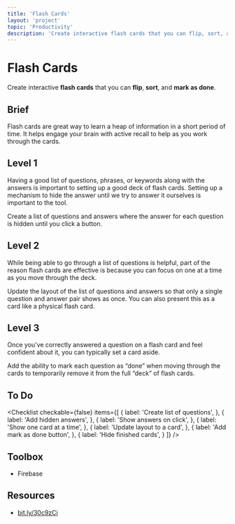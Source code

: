 ```yaml
---
title: 'Flash Cards'
layout: 'project'
topic: 'Productivity'
description: 'Create interactive flash cards that you can flip, sort, and mark as done.'
---
```



<ProjectHeader>

# Flash Cards

Create interactive <strong className="color-blue">flash cards</strong> that you can <strong className="color-purple">flip</strong>, <strong className="color-purple">sort</strong>, and <strong className="color-purple">mark as done</strong>.

</ProjectHeader>

<ProjectContent>

## Brief

Flash cards are great way to learn a heap of information in a short period of time. It helps engage your brain with active recall to help as you work through the cards.

## Level 1

Having a good list of questions, phrases, or keywords along with the answers is important to setting up a good deck of flash cards. Setting up a mechanism to hide the answer until we try to answer it ourselves is important to the tool.

Create a list of questions and answers where the answer for each question is hidden until you click a button.

<LoginRequired>

## Level 2

While being able to go through a list of questions is helpful, part of the reason flash cards are effective is because you can focus on one at a time as you move through the deck.

Update the layout of the list of questions and answers so that only a single question and answer pair shows as once. You can also present this as a card like a physical flash card.

## Level 3

Once you’ve correctly answered a question on a flash card and feel confident about it, you can typically set a card aside.

Add the ability to mark each question as “done” when moving through the cards to temporarily remove it from the full “deck” of flash cards.

</LoginRequired>

</ProjectContent>

<ProjectSidebar>

## To Do

<Checklist checkable={false} items={[
  {
    label: 'Create list of questions',
  },
  {
    label: 'Add hidden answers',
  },
  {
    label: 'Show answers on click',
  },
  {
    label: 'Show one card at a time',
  },
  {
    label: 'Update layout to a card',
  },
  {
    label: 'Add mark as done button',
  },
  {
    label: 'Hide finished cards',
  }
]} />

## Toolbox
- Firebase

## Resources
- [bit.ly/30c9zCi](https://bit.ly/30c9zCi)

</ProjectSidebar>